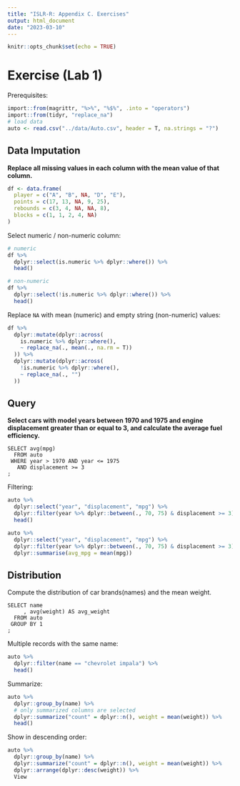 ```yaml
---
title: "ISLR-R: Appendix C. Exercises"
output: html_document
date: "2023-03-10"
---
```


```r
knitr::opts_chunk$set(echo = TRUE)
```

# Exercise (Lab 1)

Prerequisites:

```r
import::from(magrittr, "%>%", "%$%", .into = "operators")
import::from(tidyr, "replace_na")
# load data
auto <- read.csv("../data/Auto.csv", header = T, na.strings = "?")
```

## Data Imputation

**Replace all missing values in each column with the mean value of that
column.**

```r
df <- data.frame(
  player = c("A", "B", NA, "D", "E"),
  points = c(17, 13, NA, 9, 25),
  rebounds = c(3, 4, NA, NA, 8),
  blocks = c(1, 1, 2, 4, NA)
)
```

Select numeric / non-numeric column:

```r
# numeric
df %>%
  dplyr::select(is.numeric %>% dplyr::where()) %>%
  head()
```

```r
# non-numeric
df %>%
  dplyr::select(!is.numeric %>% dplyr::where()) %>%
  head()
```

Replace `NA` with mean (numeric) and empty string (non-numeric) values:

```r
df %>%
  dplyr::mutate(dplyr::across(
    is.numeric %>% dplyr::where(),
    ~ replace_na(., mean(., na.rm = T))
  )) %>%
  dplyr::mutate(dplyr::across(
    !is.numeric %>% dplyr::where(),
    ~ replace_na(., "")
  ))
```

## Query

**Select cars with model years between 1970 and 1975 and engine displacement
greater than or equal to 3, and calculate the average fuel efficiency.**

```
SELECT avg(mpg)
  FROM auto
 WHERE year > 1970 AND year <= 1975
   AND displacement >= 3
;
```

Filtering:

```r
auto %>%
  dplyr::select("year", "displacement", "mpg") %>%
  dplyr::filter(year %>% dplyr::between(., 70, 75) & displacement >= 3) %>%
  head()
```

```r
auto %>%
  dplyr::select("year", "displacement", "mpg") %>%
  dplyr::filter(year %>% dplyr::between(., 70, 75) & displacement >= 3) %>%
  dplyr::summarise(avg_mpg = mean(mpg))
```
## Distribution

Compute the distribution of car brands(names) and the mean weight.

```
SELECT name
     , avg(weight) AS avg_weight
  FROM auto
 GROUP BY 1
;
```

Multiple records with the same name:

```r
auto %>%
  dplyr::filter(name == "chevrolet impala") %>%
  head()
```

Summarize:

```r
auto %>%
  dplyr::group_by(name) %>%
  # only summarized columns are selected
  dplyr::summarize("count" = dplyr::n(), weight = mean(weight)) %>%
  head()
```

Show in descending order:

```r
auto %>%
  dplyr::group_by(name) %>%
  dplyr::summarize("count" = dplyr::n(), weight = mean(weight)) %>%
  dplyr::arrange(dplyr::desc(weight)) %>%
  View
```
